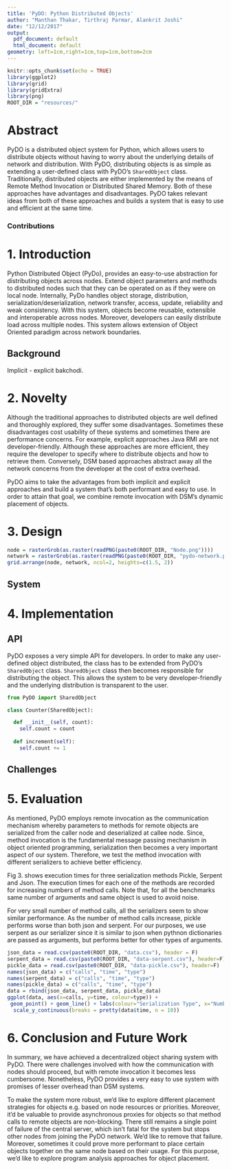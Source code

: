 ```yaml
---
title: 'PyDO: Python Distributed Objects'
author: "Manthan Thakar, Tirthraj Parmar, Alankrit Joshi"
date: "12/12/2017"
output:
  pdf_document: default
  html_document: default
geometry: left=1cm,right=1cm,top=1cm,bottom=2cm
---
```


```r
knitr::opts_chunk$set(echo = TRUE)
library(ggplot2)
library(grid)
library(gridExtra)
library(png)
ROOT_DIR = "resources/"
```

# Abstract

PyDO is a distributed object system for Python, which allows users to distribute objects without having to worry about the underlying details of network and distribution. With PyDO, distributing objects is as simple as extending a user-defined class with PyDO's `SharedObject` class. Traditionally, distributed objects are either implemented by the means of Remote Method Invocation or Distributed Shared Memory. Both of these approaches have advantages and disadvantages. PyDO takes relevant ideas from both of these approaches and builds a system that is easy to use and efficient at the same time.

### Contributions

# 1. Introduction
Python Distributed Object (PyDo), provides an easy-to-use abstraction for distributing objects across nodes. Extend object parameters and methods to distributed nodes such that they can be operated on as if they were on local node. Internally, PyDo handles object storage, distribution, serialization/deserialization, network transfer, access, update, reliability and weak consistency. With this system, objects become reusable, extensible and interoperable across nodes. Moreover, developers can easily distribute load across multiple nodes. This system allows extension of Object Oriented paradigm across network boundaries.

## Background

Implicit - explicit bakchodi.

# 2. Novelty

Although the traditional approaches to distributed objects are well defined and thoroughly explored, they suffer some disadvantages. Sometimes these disadvantages cost usability of these systems and sometimes there are performance concerns. For example, explicit approaches Java RMI are not developer-friendly. Although these approaches are more efficient, they require the developer to specify where to distribute objects and how to retrieve them. Conversely, DSM based approaches abstract away all the network concerns from the developer at the cost of extra overhead. 

PyDO aims to take the advantages from both implicit and explicit approaches and build a system that's both performant and easy to use. In order to attain that goal, we combine remote invocation with DSM's dynamic placement of objects.

# 3. Design

```r
node = rasterGrob(as.raster(readPNG(paste0(ROOT_DIR, "Node.png"))))
network = rasterGrob(as.raster(readPNG(paste0(ROOT_DIR, "pydo-network.png"))))
grid.arrange(node, network, ncol=2, heights=c(1.5, 2))
```

## System

# 4. Implementation

## API

PyDO exposes a very simple API for developers. In order to make any user-defined object distributed, the class has to be extended from PyDO's `SharedObject` class. `SharedObject` class then becomes responsible for distributing the object. This allows the system to be very developer-friendly and the underlying distribution is transparent to the user.

```python
from PyDO import SharedObject

class Counter(SharedObject):

  def __init__(self, count):
    self.count = count
    
  def increment(self):
    self.count += 1
```

## Challenges

# 5. Evaluation

As mentioned, PyDO employs remote invocation as the communication mechanism whereby parameters to methods for remote objects are serialized from the caller node and deserialized at callee node. Since, method invocation is the fundamental message passing mechanism in object oriented programming, serialization then becomes a very important aspect of our system. Therefore, we test the method invocation with different serializers to achieve better efficiency.

Fig 3. shows execution times for three serialization methods Pickle, Serpent and Json. The execution times for each one of the methods are recorded for increasing numbers of method calls. Note that, for all the benchmarks same number of arguments and same object is used to avoid noise.

For very small number of method calls, all the serializers seem to show similar performance. As the number of method calls increase, pickle performs worse than both json and serpent. For our purposes, we use serpent as our serializer since it is similar to json when pythnon dictionaries are passed as arguments, but performs better for other types of arguments.

```r
json_data = read.csv(paste0(ROOT_DIR, "data.csv"), header = F)
serpent_data = read.csv(paste0(ROOT_DIR, "data-serpent.csv"), header=F)
pickle_data = read.csv(paste0(ROOT_DIR, "data-pickle.csv"), header=F)
names(json_data) = c("calls", "time", "type")
names(serpent_data) = c("calls", "time", "type")
names(pickle_data) = c("calls", "time", "type")
data = rbind(json_data, serpent_data, pickle_data)
ggplot(data, aes(x=calls, y=time, colour=type)) +
 geom_point() + geom_line() + labs(colour="Serialization Type", x="Number of method calls", y="Time (seconds)", title="Fig 3. Evaluation of different serialization Methods") +
  scale_y_continuous(breaks = pretty(data$time, n = 10))
```

# 6. Conclusion and Future Work

In summary, we have achieved a decentralized object sharing system with PyDO. There were challenges involved with how the communication with nodes should proceed, but with remote invocation it becomes less cumbersome. Nonetheless, PyDO provides a very easy to use system with promises of lesser overhead than DSM systems.

To make the system more robust, we'd like to explore different placement strategies for objects e.g. based on node resources or priorities. Moreover, it'd be valuable to provide asynchronous proxies for objects so that method calls to remote objects are non-blocking. There still remains a single point of failure of the central server, which isn't fatal for the system but stops other nodes from joining the PyDO network. We'd like to remove that failure. Moreover, sometimes it could prove more performant to place certain objects together on the same node based on their usage. For this purpose, we'd like to explore program analysis approaches for object placement.